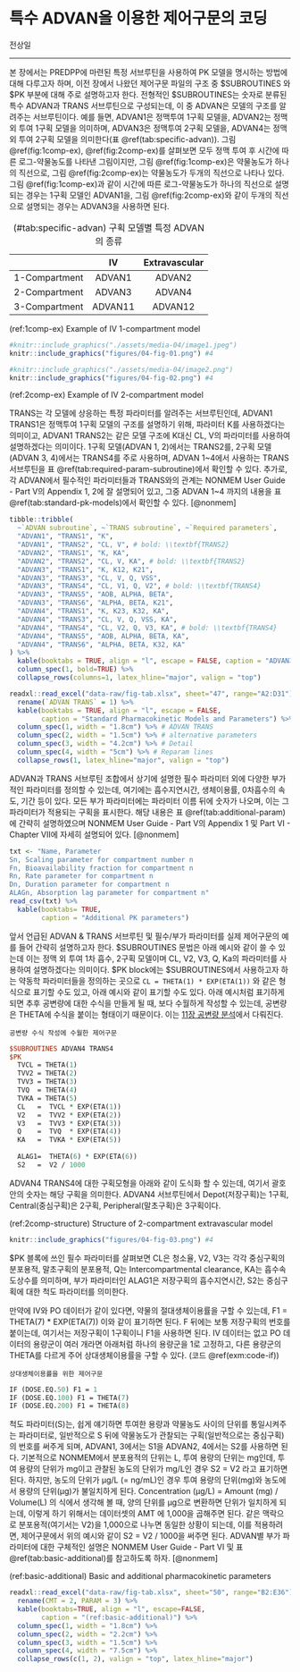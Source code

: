 # 특수 ADVAN을 이용한 제어구문의 코딩 {#specific-advan}

\index{특수 ADVAN / specific ADVANs}\index{specific ADVANs / 특수 ADVAN}\index{specific ADVANs / 특수 ADVAN}

\Large\hfill
전상일
\normalsize

---

본 장에서는 PREDPP에 마련된 특정 서브루틴을 사용하여 PK 모델을 명시하는 방법에 대해 다루고자 하며, 이전 장에서 나왔던 제어구문 파일의 구조 중 $SUBROUTINES 와 $PK 부분에 대해 주로 설명하고자 한다. 전형적인 $SUBROUTINES는 숫자로 분류된 특수 ADVAN과 TRANS 서브루틴으로 구성되는데, 이 중 ADVAN은 모델의 구조를 알려주는 서브루틴이다. 예를 들면, ADVAN1은 정맥투여 1구획 모델을, ADVAN2는 정맥 외 투여 1구획 모델을 의미하며, ADVAN3은 정맥투여 2구획 모델을, ADVAN4는 정맥 외 투여 2구획 모델을 의미한다(표 \@ref(tab:specific-advan)). 그림 \@ref(fig:1comp-ex), \@ref(fig:2comp-ex)를 살펴보면 모두 정맥 투여 후 시간에 따른 로그-약물농도를 나타낸 그림이지만, 그림 \@ref(fig:1comp-ex)은 약물농도가 하나의 직선으로, 그림 \@ref(fig:2comp-ex)는 약물농도가 두개의 직선으로 나타나 있다. 그림 \@ref(fig:1comp-ex)과 같이 시간에 따른 로그-약물농도가 하나의 직선으로 설명되는 경우는 1구획 모델인 ADVAN1을, 그림 \@ref(fig:2comp-ex)와 같이 두개의 직선으로 설명되는 경우는 ADVAN3을 사용하면 된다.\index{특수 ADVAN / specific ADVANs}\index{specific ADVANs / 특수 ADVAN}\index{specific ADVANs / 특수 ADVAN}\index{\$PK}\index{\$SUBROUTINE}\index{ADVAN1}\index{ADVAN2}\index{ADVAN3}\index{ADVAN4}\index{PRED}\index{PREDPP}\index{TRANS}

Table: (\#tab:specific-advan) 구획 모델별 특정 ADVAN의 종류

|| **IV**     | **Extravascular** |
| :----: | :----: | :----: |
| 1-Compartment | ADVAN1 | ADVAN2 |\index{ADVAN1}\index{ADVAN2}
| 2-Compartment | ADVAN3 | ADVAN4 |\index{ADVAN3}\index{ADVAN4}
| 3-Compartment     | ADVAN11    | ADVAN12 |\index{ADVAN1}\index{ADVAN11}\index{ADVAN12}


(ref:1comp-ex) Example of IV 1-compartment model

```r
#knitr::include_graphics("./assets/media-04/image1.jpeg")
knitr::include_graphics("figures/04-fig-01.png") #4
```

```r
#knitr::include_graphics("./assets/media-04/image2.png")
knitr::include_graphics("figures/04-fig-02.png") #4
```
(ref:2comp-ex) Example of IV 2-compartment model

TRANS는 각 모델에 상응하는 특정 파라미터를 알려주는 서브루틴인데, ADVAN1 TRANS1은 정맥투여 1구획 모델의 구조를 설명하기 위해, 파라미터 K를 사용하겠다는 의미이고, ADVAN1 TRANS2는 같은 모델 구조에 K대신 CL, V의 파라미터를 사용하여 설명하겠다는 의미이다. 1구획 모델(ADVAN 1, 2)에서는 TRANS2를, 2구획 모델(ADVAN 3, 4)에서는 TRANS4를 주로 사용하며, ADVAN 1\~4에서 사용하는 TRANS 서브루틴을 표 \@ref(tab:required-param-subroutine)에서 확인할 수 있다. 추가로, 각 ADVAN에서 필수적인 파라미터들과 TRANS와의 관계는 NONMEM User Guide - Part V의 Appendix 1, 2에 잘 설명되어 있고, 그중 ADVAN 1\~4 까지의 내용을 표 \@ref(tab:standard-pk-models)에서 확인할 수 있다. [@nonmem]\index{ADVAN1}\index{S1}\index{TRANS}\index{TRANS2}

\index{ADVAN1}
\index{ADVAN2}
\index{ADVAN3}
\index{ADVAN4}
\index{TRANS}

```r
tibble::tribble(
  ~`ADVAN subroutine`, ~`TRANS subroutine`, ~`Required parameters`,
  "ADVAN1", "TRANS1", "K",
  "ADVAN1", "TRANS2", "CL, V", # bold: \\textbf{TRANS2}
  "ADVAN2", "TRANS1", "K, KA",
  "ADVAN2", "TRANS2", "CL, V, KA", # bold: \\textbf{TRANS2}
  "ADVAN3", "TRANS1", "K, K12, K21",
  "ADVAN3", "TRANS3", "CL, V, Q, VSS",
  "ADVAN3", "TRANS4", "CL, V1, Q, V2", # bold: \\textbf{TRANS4}
  "ADVAN3", "TRANS5", "AOB, ALPHA, BETA",
  "ADVAN3", "TRANS6", "ALPHA, BETA, K21",
  "ADVAN4", "TRANS1", "K, K23, K32, KA",
  "ADVAN4", "TRANS3", "CL, V, Q, VSS, KA",
  "ADVAN4", "TRANS4", "CL, V2, Q, V3, KA", # bold: \\textbf{TRANS4}
  "ADVAN4", "TRANS5", "AOB, ALPHA, BETA, KA",
  "ADVAN4", "TRANS6", "ALPHA, BETA, K32, KA"
) %>% 
  kable(booktabs = TRUE, align = "l", escape = FALSE, caption = "ADVAN과 TRANS 서브루틴 조합에 따른 필수 파라미터") %>% 
  column_spec(1, bold=TRUE) %>% 
  collapse_rows(columns=1, latex_hline="major", valign = "top")
```

\index{TRANS}
```r
readxl::read_excel("data-raw/fig-tab.xlsx", sheet="47", range="A2:D31") %>%
  rename(`ADVAN TRANS` = 1) %>% 
  kable(booktabs = TRUE, align = "l", escape = FALSE,
        caption = "Standard Pharmacokinetic Models and Parameters") %>% 
  column_spec(1, width = "1.8cm") %>% # ADVAN TRANS
  column_spec(2, width = "1.5cm") %>% # alternative parameters
  column_spec(3, width = "4.2cm") %>% # Detail
  column_spec(4, width = "5cm") %>% # Reparam lines
  collapse_rows(1, latex_hline="major", valign = "top")
```

ADVAN과 TRANS 서브루틴 조합에서 상기에 설명한 필수 파라미터 외에 다양한 부가적인 파라미터를 정의할 수 있는데, 여기에는 흡수지연시간, 생체이용률, 0차흡수의 속도, 기간 등이 있다. 모든 부가 파라미터에는 파라미터 이름 뒤에 숫자가 나오며, 이는 그 파라미터가 적용되는 구획을 표시한다. 해당 내용은 표 \@ref(tab:additional-param)에 간략히 설명하였으며 NONMEM User Guide - Part V의 Appendix 1 및 Part VI - Chapter VII에 자세히 설명되어 있다. [@nonmem]\index{TRANS}
\index{ALAG}
```r
txt <- "Name, Parameter
Sn, Scaling parameter for compartment number n
Fn, Bioavailability fraction for compartment n
Rn, Rate parameter for compartment n
Dn, Duration parameter for compartment n
ALAGn, Absorption lag parameter for compartment n"
read_csv(txt) %>% 
  kable(booktabs= TRUE,
        caption = "Additional PK parameters")
```

앞서 언급된 ADVAN & TRANS 서브루틴 및 필수/부가 파라미터를 실제 제어구문의 예를 들어 간략히 설명하고자 한다. $SUBROUTINES 문법은 아래 예시와 같이 쓸 수 있는데 이는 정맥 외 투여 1차 흡수, 2구획 모델이며 CL, V2, V3, Q, Ka의 파라미터를 사용하여 설명하겠다는 의미이다. $PK block에는 $SUBROUTINES에서 사용하고자 하는 약동학 파라미터들을 정의하는 곳으로 `CL = THETA(1) * EXP(ETA(1))` 와 같은 형식으로 표기할 수도 있고, 아래 예시와 같이 표기할 수도 있다. 아래 예시처럼 표기하게 되면 추후 공변량에 대한 수식을 만들게 될 때, 보다 수월하게 작성할 수 있는데, 공변량은 THETA에 수식을 붙이는 형태이기 때문이다. 이는 [11장 공변량 분석](#covariate-analysis)에서 다뤄진다.\index{\$PK}\index{\$SUBROUTINE}\index{TRANS}


```example
공변량 수식 작성에 수월한 제어구문
```
\vspace{-5ex}
```perl
$SUBROUTINES ADVAN4 TRANS4
$PK 
  TVCL = THETA(1)
  TVV2 = THETA(2)
  TVV3 = THETA(3)
  TVQ  = THETA(4)
  TVKA = THETA(5)
  CL   =  TVCL * EXP(ETA(1))
  V2   =  TVV2 * EXP(ETA(2))
  V3   =  TVV3 * EXP(ETA(3))
  Q    =  TVQ  * EXP(ETA(4))
  KA   =  TVKA * EXP(ETA(5))
      
  ALAG1=  THETA(6) * EXP(ETA(6))
  S2   =  V2 / 1000
```
ADVAN4 TRANS4에 대한 구획모형을 아래와 같이 도식화 할 수 있는데, 여기서 괄호 안의 숫자는 해당 구획을 의미한다.\index{ADVAN4}\index{TRANS}
ADVAN4 서브루틴에서 Depot(저장구획)는 1구획, Central(중심구획)은 2구획, Peripheral(말초구획)은\index{저장구획 / depot compartment}\index{depot compartment / 저장구획}\index{ADVAN4}
3구획이다.

(ref:2comp-structure) Structure of 2-compartment extravascular model

```r
knitr::include_graphics("figures/04-fig-03.png") #4
```

$PK 블록에 쓰인 필수 파라미터를 살펴보면 CL은 청소율, V2, V3는 각각 중심구획의 분포용적, 말초구획의 분포용적, Q는\index{\$PK}
Intercompartmental clearance, KA는 흡수속도상수를 의미하며, 부가 파라미터인 ALAG1은 저장구획의\index{저장구획 / depot compartment}\index{depot compartment / 저장구획}\index{ALAG}
흡수지연시간, S2는 중심구획에 대한 척도 파라미터를 의미한다.\index{척도 파라미터 / scaling parameter}\index{scaling parameter / 척도 파라미터}\index{scaling parameter / 척도 파라미터}

만약에 IV와 PO 데이터가 같이 있다면, 약물의 절대생체이용률을 구할 수 있는데, F1 = THETA(7) \*\index{F1}
EXP(ETA(7)) 이와 같이 표기하면 된다. F 뒤에는 보통 저장구획의 번호를 붙이는데, 여기서는 저장구획이 1구획이니 F1을 사용하면 된다. IV 데이터는 없고 PO 데이터의 용량군이 여러 개라면 아래처럼 하나의 용량군을 1로 고정하고, 다른 용량군의 THETA를 다르게 주어 상대생체이용률을 구할 수 있다. (코드 \@ref(exm:code-if))\index{저장구획 / depot compartment}\index{depot compartment / 저장구획}\index{F1}

```example
상대생체이용률을 위한 제어구문
```
\vspace{-5ex}
```perl
IF (DOSE.EQ.50) F1 = 1
IF (DOSE.EQ.100) F1 = THETA(7)
IF (DOSE.EQ.200) F1 = THETA(8)
```
척도 파라미터(S)는, 쉽게 얘기하면 투여한 용량과 약물농도 사이의 단위를 통일시켜주는 파라미터로, 일반적으로 S 뒤에 약물농도가 관찰되는 구획(일반적으로는 중심구획)의 번호를 써주게 되며, ADVAN1, 3에서는 S1을 ADVAN2, 4에서는 S2를 사용하면 된다. 기본적으로 NONMEM에서 분포용적의 단위는 L, 투여 용량의 단위는 mg인데, 투여 용량의 단위가 mg이고 관찰된 농도의 단위가 mg/L인 경우 S2 = V2 라고 표기하면 된다. 하지만, 농도의 단위가 μg/L (= ng/mL)인 경우 투여 용량의 단위(mg)와 농도에서 용량의 단위(μg)가 불일치하게 된다. Concentration (μg/L) = Amount (mg) / Volume(L) 의 식에서 생각해 볼 때, 양의 단위를 μg으로 변환하면 단위가 일치하게 되는데, 이렇게 하기 위해서는 데이터셋의 AMT 에 1,000을 곱해주면 된다. 같은 맥락으로 분포용적(여기서는 V2)을 1,000으로 나누면 동일한 상황이 되는데, 이를 적용하려면, 제어구문에서 위의 예시와 같이 S2 = V2 / 1000을 써주면 된다. ADVAN별 부가 파라미터에 대한 구체적인 설명은 NONMEM User Guide - Part VI 및 표 \@ref(tab:basic-additional)를 참고하도록 하자. [@nonmem]\index{척도 파라미터 / scaling parameter}\index{scaling parameter / 척도 파라미터}\index{scaling parameter / 척도 파라미터}\index{ADVAN1}\index{ADVAN2}\index{AMT}\index{S1}

\footnotesize

(ref:basic-additional) Basic and additional pharmacokinetic parameters
```r
readxl::read_excel("data-raw/fig-tab.xlsx", sheet="50", range="B2:E36") %>% 
  rename(CMT = 2, PARAM = 3) %>%
  kable(booktabs=TRUE, align = "l", escape=FALSE, 		
		caption = "(ref:basic-additional)") %>% 
  column_spec(1, width = "1.8cm") %>%
  column_spec(2, width = "2.2cm") %>%
  column_spec(3, width = "1.5cm") %>%
  column_spec(4, width = "7.5cm") %>%
  collapse_rows(c(1, 2), valign = "top", latex_hline="major")
```

\normalsize
